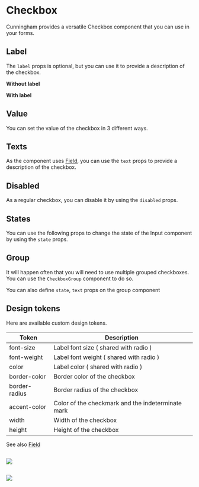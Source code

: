 
<Meta title="Components/Forms/Checkbox/Doc" component={Checkbox}/>

# Checkbox

Cunningham provides a versatile Checkbox component that you can use in your forms.

<Canvas>
  <Story id="components-forms-checkbox--group"/>
</Canvas>

## Label

The `label` props is optional, but you can use it to provide a description of the checkbox.

**Without label**

<Canvas sourceState="shown">
  <Story id="components-forms-checkbox--default"/>
</Canvas>

**With label**

<Canvas sourceState="shown">
  <Story id="components-forms-checkbox--with-label"/>
</Canvas>

## Value

You can set the value of the checkbox in 3 different ways.

<Canvas sourceState="shown">
  <Story id="components-forms-checkbox--default"/>
  <Story id="components-forms-checkbox--indeterminate"/>
  <Story id="components-forms-checkbox--checked"/>
</Canvas>

## Texts

As the component uses [Field](?path=/story/components-forms-field-doc--page), you can use the `text` props to provide a description of the checkbox.

<Canvas sourceState="shown">
  <Story id="components-forms-checkbox--with-texts"/>
</Canvas>

## Disabled

As a regular checkbox, you can disable it by using the `disabled` props.

<Canvas sourceState="shown">
  <Story id="components-forms-checkbox--disabled"/>
</Canvas>

## States

You can use the following props to change the state of the Input component by using the `state` props.

<Canvas sourceState="shown">
  <Story id="components-forms-checkbox--with-texts"/>
</Canvas>

<Canvas sourceState="shown">
  <Story id="components-forms-checkbox--success"/>
</Canvas>

<Canvas sourceState="shown">
  <Story id="components-forms-checkbox--error"/>
</Canvas>

## Group

It will happen often that you will need to use multiple grouped checkboxes. You can use the `CheckboxGroup` component to do so.

<Canvas sourceState="shown">
  <Story id="components-forms-checkbox--group"/>
</Canvas>

You can also define `state`, `text` props on the group component

<Canvas sourceState="shown">
  <Story id="components-forms-checkbox--group-error"/>
  <Story id="components-forms-checkbox--group-success"/>
</Canvas>

## Design tokens

Here are available custom design tokens.

| Token        	| Description                 	|
|---------------	|-----------------------------	|
| font-size        	| Label font size ( shared with radio )       	|
| font-weight 	| Label font weight ( shared with radio )	|
| color   	| Label color ( shared with radio ) 	|
| border-color   	| Border color of the checkbox    	|
| border-radius     	| Border radius of the checkbox      	|
| accent-color     	| Color of the checkmark and the indeterminate mark      	|
| width     	| Width of the checkbox      	|
| height     	| Height of the checkbox      	|

See also [Field](?path=/story/components-forms-field-doc--page)

##

<img src="components/Forms/Checkbox/resources/dd_1.svg"/>

##

<img src="components/Forms/Checkbox/resources/dd_2.svg"/>